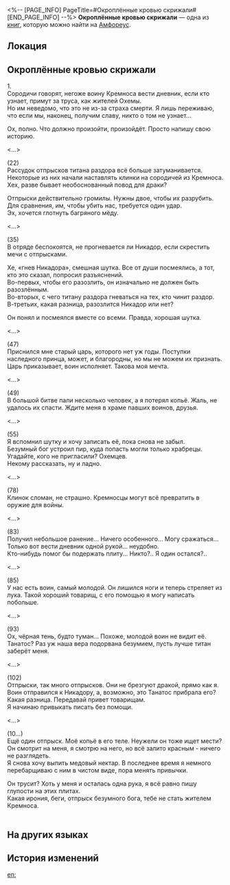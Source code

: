 <%-- [PAGE_INFO]
PageTitle=#Окроплённые кровью скрижали#
[END_PAGE_INFO] --%>
{{Дополнить}}
{{Книга Инфобокс
|id           = 470
|partIds      = 190781
|Название     = 
|Изображение  = Предмет Книга Амфореус 4.png
|Мир          = Амфореус
|Томов        = 1
|Автор        = <!--нужно добавить-->
|Описание     = Обрывки текста, обнаруженные в пригороде Кремноса, в котором описана героическая гибель одного из солдат каструма.
|Том1         = {{tx}}
|Источник1    = {{tx|Отсутствует источник}}
|Персонажи    = 
|Фракции      = 
}}
'''Окроплённые кровью скрижали''' — одна из [[Книги|книг]], которую можно найти на [[Амфореус]].

==Локация==
{{Отметка карты|<!--название карты-->|<!--id отметки-->}}

==Окроплённые кровью скрижали==
1.<br />
Сородичи говорят, негоже воину Кремноса вести дневник, если кто узнает, примут за труса, как жителей Охемы.<br />
Но им неведомо, что это не из-за страха смерти. Я лишь переживаю, что если мы, наконец, получим славу, никто о том не узнает...

Ох, полно. Что должно произойти, произойдёт. Просто напишу свою историю.

<...>

(22)<br />
Рассудок отпрысков титана раздора всё больше затуманивается. Некоторые из них начали наставлять клинки на сородичей из Кремноса. Хех, разве бывает необоснованный повод для драки?

Отпрыски действительно громилы. Нужны двое, чтобы их разрубить. Для сравнения, им, чтобы убить нас, требуется один удар.<br />
Эх, хочется глотнуть багряного мёду.

<...>

(35)<br />
В отряде беспокоятся, не прогневается ли Никадор, если скрестить мечи с отпрысками.

Хе, «гнев Никадора», смешная шутка. Все от души посмеялись, а тот, кто это сказал, попросил разъяснений.<br />
Во-первых, чтобы его разозлить, он изначально не должен быть разозлённым.<br />
Во-вторых, с чего титану раздора гневаться на тех, кто чинит раздор.<br />
В-третьих, какая разница, разозлится Никадор или нет?

Он понял и посмеялся вместе со всеми. Правда, хорошая шутка.

<...>

(47)<br />
Приснился мне старый царь, которого нет уж годы. Поступки наследного принца, может, и благородны, но мы не можем их признать.<br />
Царь приказывает, воин исполняет. Такова моя мечта.

<...>

(49)<br />
В большой битве пали несколько человек, а я потерял копьё. Жаль, не удалось их спасти. Ждите меня в храме павших воинов, друзья.

<...>

(55)<br />
Я вспомнил шутку и хочу записать её, пока снова не забыл.<br />
Безумный бог устроил пир, куда попасть могли только храбрецы. Угадайте, кого не пригласили? Охемцев.<br />
Некому рассказать, ну и ладно.

<...>

(78)<br />
Клинок сломан, не страшно. Кремносцы могут всё превратить в оружие для войны.

<...>

(83)<br />
Получил небольшое ранение... Ничего особенного... Могу сражаться... Только вот вести дневник одной рукой... неудобно.<br />
Кто-нибудь помог бы подержать плиту... Никто?.. Я один остался?..

<...>

(85)<br />
У нас есть воин, самый молодой. Он лишился ноги и теперь стреляет из лука. Такой хороший товарищ, с его помощью я могу написать побольше.

<...>

(93)<br />
Ох, чёрная тень, будто туман... Похоже, молодой воин не видит её.<br />
Танатос? Раз уж наша вера подорвана безумием, пусть лучше титан заберёт меня.

<...>

(102)<br />
Отпрыски, так много отпрысков. Они не брезгуют дракой, прямо как я.<br />
Воин отправился к Никадору, а, возможно, это Танатос прибрала его? Какая разница. Передавай привет товарищам.<br />
Я начинаю привыкать писать без помощи.

<...>

(10...)<br />
Ещё один отпрыск. Моё копьё в его теле. Неужели он тоже ищет мести?<br />
Он смотрит на меня, я смотрю на него, но всё залито красным - ничего не разглядеть.<br />
Я снова хочу выпить медовый нектар. В последнее время я немного перебарщиваю с ним в чистом виде, пора менять привычки.

Он трусит? Хоть у меня и осталась одна рука, я всё равно пишу глупости на этих плитах.<br />
Какая ирония, беги, отпрыск безумного бога, тебе не стать жителем Кремноса.<br />
'''{{Размер|36|Раздор}}'''<br />
'''{{Размер|36|Слава}}'''

==На других языках==
{{На других языках
|en   = Dyed Red Slate
|zhs  = 染红的石板
|zht  = 染紅的石板
|ja   = 赤く染まった石板
|ko   = 붉게 물든 석판
|es   = Losa teñida de rojo
|fr   = Tablette rouge
|ru   = Окроплённые кровью скрижали
|th   = แผ่นหินที่ย้อมสีแดง
|vi   = Phiến Đá Nhuốm Đỏ
|de   = Rot gefärbte Tafel
|id   = Prasasti Berwarna Merah
|pt   = Placa Vermelha Tingida
}}

==История изменений==
{{История изменений|3.5}}

[[en:]]